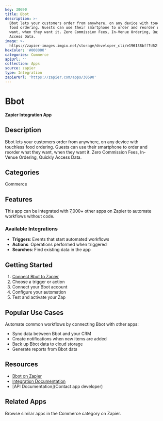 ```yaml
---
key: 30690
title: Bbot
description: >-
  Bbot lets your customers order from anywhere, on any device with touchless
  food ordering. Guests can use their smartphone to order and reorder what they
  want, when they want it. Zero Commission Fees, In-Venue Ordering, Quickly
  Access Data.
image: >-
  https://zapier-images.imgix.net/storage/developer_cli/e196138bff7d62fa5bb8670c4d982466.png?auto=format%2Ccompress&ixlib=python-3.0.0&q=50
hexColor: '#000000'
categories: Commerce
apiUrl: ''
collection: Apps
source: zapier
type: Integration
zapierUrl: 'https://zapier.com/apps/30690'
---
```

# Bbot

**Zapier Integration App**

## Description

Bbot lets your customers order from anywhere, on any device with touchless food ordering. Guests can use their smartphone to order and reorder what they want, when they want it. Zero Commission Fees, In-Venue Ordering, Quickly Access Data.

## Categories

Commerce

## Features

This app can be integrated with 7,000+ other apps on Zapier to automate workflows without code.

### Available Integrations

- **Triggers**: Events that start automated workflows
- **Actions**: Operations performed when triggered
- **Searches**: Find existing data in the app

## Getting Started

1. [Connect Bbot to Zapier](https://zapier.com/apps/30690)
2. Choose a trigger or action
3. Connect your Bbot account
4. Configure your automation
5. Test and activate your Zap

## Popular Use Cases

Automate common workflows by connecting Bbot with other apps:

- Sync data between Bbot and your CRM
- Create notifications when new items are added
- Back up Bbot data to cloud storage
- Generate reports from Bbot data

## Resources

- [Bbot on Zapier](https://zapier.com/apps/30690)
- [Integration Documentation](https://zapier.com/apps/30690/integrations)
- [API Documentation](Contact app developer)

## Related Apps

Browse similar apps in the Commerce category on Zapier.
